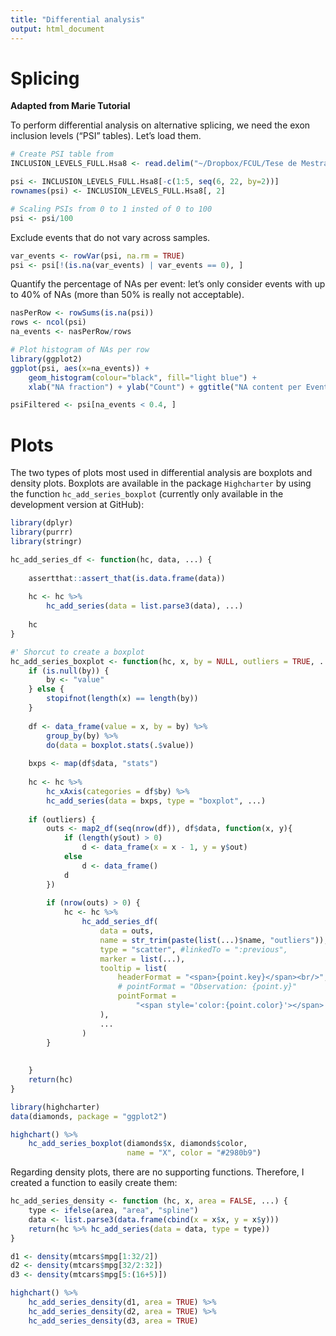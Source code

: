 ```yaml
---
title: "Differential analysis"
output: html_document
---
```


# Splicing
**Adapted from Marie Tutorial**

To perform differential analysis on alternative splicing, we need the exon
inclusion levels ("PSI" tables). Let's load them.

```r
# Create PSI table from
INCLUSION_LEVELS_FULL.Hsa8 <- read.delim("~/Dropbox/FCUL/Tese de Mestrado/Supporting Materials/INCLUSION_LEVELS_FULL-Hsa8.tab")

psi <- INCLUSION_LEVELS_FULL.Hsa8[-c(1:5, seq(6, 22, by=2))]
rownames(psi) <- INCLUSION_LEVELS_FULL.Hsa8[, 2]

# Scaling PSIs from 0 to 1 insted of 0 to 100
psi <- psi/100
```

Exclude events that do not vary across samples.
```r
var_events <- rowVar(psi, na.rm = TRUE)
psi <- psi[!(is.na(var_events) | var_events == 0), ]
```

Quantify the percentage of NAs per event: let's only consider events with up to
40% of NAs (more than 50% is really not acceptable).

```r
nasPerRow <- rowSums(is.na(psi))
rows <- ncol(psi)
na_events <- nasPerRow/rows

# Plot histogram of NAs per row
library(ggplot2)
ggplot(psi, aes(x=na_events)) + 
    geom_histogram(colour="black", fill="light blue") + 
    xlab("NA fraction") + ylab("Count") + ggtitle("NA content per Event")

psiFiltered <- psi[na_events < 0.4, ]
```

# Plots
The two types of plots most used in differential analysis are boxplots and 
density plots. Boxplots are available in the package `Highcharter` by using the 
function `hc_add_series_boxplot` (currently only available in the development 
version at GitHub):
```r
library(dplyr)
library(purrr)
library(stringr)

hc_add_series_df <- function(hc, data, ...) {
    
    assertthat::assert_that(is.data.frame(data))
    
    hc <- hc %>%
        hc_add_series(data = list.parse3(data), ...)
    
    hc
}

#' Shorcut to create a boxplot
hc_add_series_boxplot <- function(hc, x, by = NULL, outliers = TRUE, ...) {
    if (is.null(by)) {
        by <- "value"
    } else {
        stopifnot(length(x) == length(by))
    }
    
    df <- data_frame(value = x, by = by) %>% 
        group_by(by) %>% 
        do(data = boxplot.stats(.$value))
    
    bxps <- map(df$data, "stats")
    
    hc <- hc %>%
        hc_xAxis(categories = df$by) %>% 
        hc_add_series(data = bxps, type = "boxplot", ...)
    
    if (outliers) {
        outs <- map2_df(seq(nrow(df)), df$data, function(x, y){
            if (length(y$out) > 0)
                d <- data_frame(x = x - 1, y = y$out)
            else
                d <- data_frame()
            d
        })
        
        if (nrow(outs) > 0) {
            hc <- hc %>%
                hc_add_series_df(
                    data = outs,
                    name = str_trim(paste(list(...)$name, "outliers")),
                    type = "scatter", #linkedTo = ":previous",
                    marker = list(...),
                    tooltip = list(
                        headerFormat = "<span>{point.key}</span><br/>",
                        # pointFormat = "Observation: {point.y}"
                        pointFormat = 
                            "<span style='color:{point.color}'></span> Outlier: <b>{point.y}</b><br/>"
                    ),
                    ...
                )
        }
        
        
    }
    return(hc)
}

library(highcharter)
data(diamonds, package = "ggplot2")

highchart() %>% 
    hc_add_series_boxplot(diamonds$x, diamonds$color,
                          name = "X", color = "#2980b9") 
```

Regarding density plots, there are no supporting functions. Therefore, I created
a function to easily create them:

```r
hc_add_series_density <- function (hc, x, area = FALSE, ...) {
    type <- ifelse(area, "area", "spline")
    data <- list.parse3(data.frame(cbind(x = x$x, y = x$y)))
    return(hc %>% hc_add_series(data = data, type = type))
}

d1 <- density(mtcars$mpg[1:32/2])
d2 <- density(mtcars$mpg[32/2:32])
d3 <- density(mtcars$mpg[5:(16+5)])

highchart() %>% 
    hc_add_series_density(d1, area = TRUE) %>% 
    hc_add_series_density(d2, area = TRUE) %>% 
    hc_add_series_density(d3, area = TRUE)
```